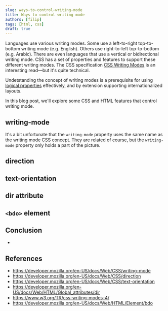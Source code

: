 ```yaml
---
slug: ways-to-control-writing-mode
title: Ways to control writing mode
authors: [filip]
tags: [html, css]
draft: true
---
```


Languages use various writing modes. Some use a left-to-right top-to-bottom writing mode (e.g. English). Others use right-to-left top-to-bottom (e.g. Arabic). There are even languages that use a vertical or bidirectional writing mode. CSS has a set of properties and features to support these different writing modes. The CSS specification [CSS Writing Modes](https://www.w3.org/TR/css-writing-modes-4/) is an interesting read—but it's quite technical.

Undetstanding the concept of writing modes is a prerequisite for using [logical properties](/blog/physical-properties-to-logical-properties) effectively, and by extension supporting internationalized layouts.

In this blog post, we'll explore some CSS and HTML features that control writing mode.

## writing-mode

It's a bit unfortunate that the `writing-mode` property uses the same name as the writing mode CSS concept. They are related of course, but the `writing-mode` property only holds a part of the picture.

## direction

## text-orientation

## dir attribute

## `<bdo>` element

## Conclusion

-

## References

- https://developer.mozilla.org/en-US/docs/Web/CSS/writing-mode
- https://developer.mozilla.org/en-US/docs/Web/CSS/direction
- https://developer.mozilla.org/en-US/docs/Web/CSS/text-orientation
- https://developer.mozilla.org/en-US/docs/Web/HTML/Global_attributes/dir
- https://www.w3.org/TR/css-writing-modes-4/
- https://developer.mozilla.org/en-US/docs/Web/HTML/Element/bdo

